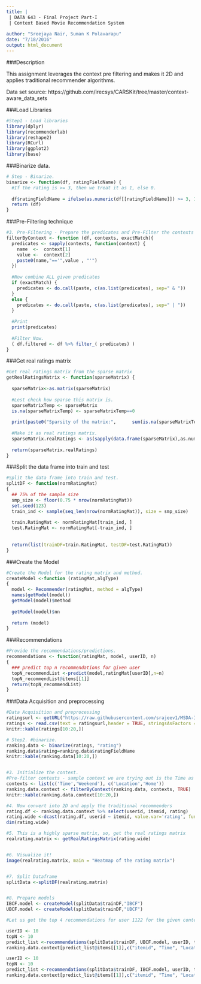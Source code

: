 ```yaml
---
title: | 
 | DATA 643 - Final Project Part-I
 | Context Based Movie Recommendation System
 
author: "Sreejaya Nair, Suman K Polavarapu"
date: "7/18/2016"
output: html_document
---
```


###Description

This assignment leverages the context pre filtering and makes it 2D and applies traditional recommender algorithms.

Data set source: https://github.com/irecsys/CARSKit/tree/master/context-aware_data_sets

###Load Libraries
```r
#Step1 - Load libraries
library(dplyr)
library(recommenderlab)
library(reshape2)
library(RCurl)
library(ggplot2)
library(base)
```


###Binarize data.
```r
# Step - Binarize.
binarize <- function(df, ratingFieldName) {
  #If the rating is >= 3, then we treat it as 1, else 0.
  
  df$ratingFieldName = ifelse(as.numeric(df[[ratingFieldName]]) >= 3, 1, 0)
  return (df)
}
```


###Pre-Filtering technique
```r
#3. Pre-Filtering - Prepare the predicates and Pre-Filter the contexts as per the match criteria.
filterByContext <- function (df, contexts, exactMatch){
  predicates <- sapply(contexts, function(context) {
    name  <-  context[1]
    value <-  context[2]
    paste0(name,"=='",value , "'")
  })
  
  #Now combine ALL given predicates
  if (exactMatch) {
    predicates <- do.call(paste, c(as.list(predicates), sep=" & "))  
  }
  else {
    predicates <- do.call(paste, c(as.list(predicates), sep=" | "))  
  }
  
  #Print
  print(predicates)
  
  #Filter Now.
  ( df.filtered <- df %>% filter_( predicates) )
}


```

###Get real ratings matrix
```r

#Get real ratings matrix from the sparse matrix
getRealRatingsMatrix <- function(sparseMatrix) {
  
  sparseMatrix<-as.matrix(sparseMatrix)
  
  #Lest check how sparse this matrix is.
  sparseMatrixTemp <- sparseMatrix
  is.na(sparseMatrixTemp) <- sparseMatrixTemp==0  
  
  print(paste0("Sparsity of the matrix:",      sum(is.na(sparseMatrixTemp))/(nrow(sparseMatrixTemp)*ncol(sparseMatrixTemp))))
  
  #Make it as real ratings matrix.
  sparseMatrix.realRatings <- as(sapply(data.frame(sparseMatrix),as.numeric), "realRatingMatrix")
  
  return(sparseMatrix.realRatings)
}

```

###Split the data frame into train and test
```r

#Split the data frame into train and test.
splitDF <- function(normRatingMat)
{
  ## 75% of the sample size
  smp_size <- floor(0.75 * nrow(normRatingMat))
  set.seed(123)
  train_ind <- sample(seq_len(nrow(normRatingMat)), size = smp_size)
  
  train.RatingMat <- normRatingMat[train_ind, ]
  test.RatingMat <- normRatingMat[-train_ind, ]
  
  
  return(list(trainDF=train.RatingMat, testDF=test.RatingMat))
}
```


###Create the Model
```r

#Create the Model for the rating matrix and method.
createModel <-function (ratingMat,algType)
{
  model <- Recommender(ratingMat, method = algType)
  names(getModel(model))
  getModel(model)$method
  
  getModel(model)$nn
  
  return (model)
}

```

###Recommendations
```r
#Provide the recommendations/predictions.
recommendations <- function(ratingMat, model, userID, n)
{
  ### predict top n recommendations for given user
  topN_recommendList <-predict(model,ratingMat[userID],n=n) 
  topN_recommendList@items[[1]]
  return(topN_recommendList)
}
```


###Data Acquisition and preprocessing
```r
#Data Acquisition and preprocessing
ratingsurl <- getURL("https://raw.githubusercontent.com/srajeev1/MSDA-IS643/master/projects/Project4/ratings.txt")
ratings <- read.csv(text = ratingsurl,header = TRUE, stringsAsFactors = FALSE)
knitr::kable(ratings[10:20,])

# Step2. #binarize.
ranking.data <- binarize(ratings, "rating")
ranking.data$rating=ranking.data$ratingFieldName
knitr::kable(ranking.data[10:20,])


#3. Initialize the context.
#Pre-filter contexts - sample context we are trying out is the Time as 'Weekend' and Location is 'Home'
contexts <- list(c('Time','Weekend'), c('Location','Home'))
ranking.data.context <- filterByContext(ranking.data, contexts, TRUE)
knitr::kable(ranking.data.context[10:20,])

#4. Now convert into 2D and apply the traditional recommenders
rating.df <- ranking.data.context %>% select(userid, itemid, rating)
rating.wide <-dcast(rating.df, userid ~ itemid, value.var='rating', fun.aggregate= mean, na.rm=T)
dim(rating.wide)

#5. This is a highly sparse matrix, so, get the real ratings matrix
realrating.matrix <- getRealRatingsMatrix(rating.wide)


#6. Visualize it!
image(realrating.matrix, main = "Heatmap of the rating matrix")


#7. Split Dataframe
splitData <-splitDF(realrating.matrix)


#8. Prepare models
IBCF.model <- createModel(splitData$trainDF,"IBCF")
UBCF.model <- createModel(splitData$trainDF,"UBCF")

#Let us get the top 4 recommendations for user 1122 for the given context.

userID <- 10
topN <- 10
predict_list <-recommendations(splitData$trainDF, UBCF.model, userID, topN)
ranking.data.context[predict_list@items[[1]],c("itemid", "Time", "Location")]

userID <- 10
topN <- 10
predict_list <-recommendations(splitData$trainDF, IBCF.model, userID, topN)
ranking.data.context[predict_list@items[[1]],c("itemid", "Time", "Location")]

```
